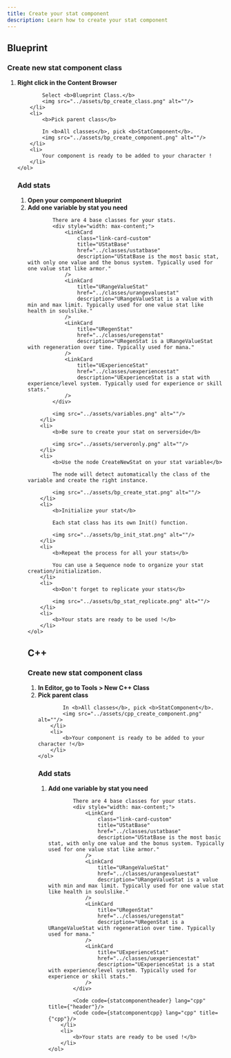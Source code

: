 ```yaml
---
title: Create your stat component
description: Learn how to create your stat component
---
```



## Blueprint

### Create new stat component class

<Steps>
	<ol>
		<li>
			<b>Right click in the Content Browser</b>
			
			Select <b>Blueprint Class.</b>
			<img src="../assets/bp_create_class.png" alt=""/>
		</li>
		<li>
			<b>Pick parent class</b>
			
			In <b>All classes</b>, pick <b>StatComponent</b>.
			<img src="../assets/bp_create_component.png" alt=""/>
		</li>
		<li>
			Your component is ready to be added to your character !
		</li>
	</ol>
</Steps>

### Add stats

<Steps>
	<ol>
		<li>
			<b>Open your component blueprint</b>
		</li>
		<li>
			<b>Add one variable by stat you need</b>
			
			There are 4 base classes for your stats.
			<div style="width: max-content;">
				<LinkCard
					class="link-card-custom"
					title="UStatBase"
					href="../classes/ustatbase"
					description="UStatBase is the most basic stat, with only one value and the bonus system. Typically used for one value stat like armor."
				/>
				<LinkCard 
					title="URangeValueStat"
					href="../classes/urangevaluestat"
					description="URangeValueStat is a value with min and max limit. Typically used for one value stat like health in soulslike."
				/>
				<LinkCard
					title="URegenStat"
					href="../classes/uregenstat"
					description="URegenStat is a URangeValueStat with regeneration over time. Typically used for mana."
				/>
				<LinkCard
					title="UExperienceStat"
					href="../classes/uexperiencestat"
					description="UExperienceStat is a stat with experience/level system. Typically used for experience or skill stats."
				/>
			</div>
			
			<img src="../assets/variables.png" alt=""/>
		</li>
		<li>
			<b>Be sure to create your stat on serverside</b>
			
			<img src="../assets/serveronly.png" alt=""/>
		</li>
		<li>
			<b>Use the node CreateNewStat on your stat variable</b>
			
			The node will detect automatically the class of the variable and create the right instance.
			
			<img src="../assets/bp_create_stat.png" alt=""/>
		</li>
		<li>
			<b>Initialize your stat</b>
			
			Each stat class has its own Init() function.
			
			<img src="../assets/bp_init_stat.png" alt=""/>
		</li>
		<li>
			<b>Repeat the process for all your stats</b>
			
			You can use a Sequence node to organize your stat creation/initialization.
		</li>
		<li>
			<b>Don't forget to replicate your stats</b>
			
			<img src="../assets/bp_stat_replicate.png" alt=""/>
		</li>
		<li>
			<b>Your stats are ready to be used !</b>
		</li>
	</ol>
</Steps>

## C++

### Create new stat component class

<Steps>
	<ol>
		<li>
			<b>In Editor, go to Tools > New C++ Class</b>
		</li>
		<li>
			<b>Pick parent class</b>
			
			In <b>All classes</b>, pick <b>StatComponent</b>.
			<img src="../assets/cpp_create_component.png" alt=""/>
		</li>
		<li>
			<b>Your component is ready to be added to your character !</b>
		</li>
	</ol>
</Steps>

### Add stats

<Steps>
	<ol>
		<li>
			<b>Add one variable by stat you need</b>
			
			There are 4 base classes for your stats.
			<div style="width: max-content;">
				<LinkCard
					class="link-card-custom"
					title="UStatBase"
					href="../classes/ustatbase"
					description="UStatBase is the most basic stat, with only one value and the bonus system. Typically used for one value stat like armor."
				/>
				<LinkCard 
					title="URangeValueStat"
					href="../classes/urangevaluestat"
					description="URangeValueStat is a value with min and max limit. Typically used for one value stat like health in soulslike."
				/>
				<LinkCard
					title="URegenStat"
					href="../classes/uregenstat"
					description="URegenStat is a URangeValueStat with regeneration over time. Typically used for mana."
				/>
				<LinkCard
					title="UExperienceStat"
					href="../classes/uexperiencestat"
					description="UExperienceStat is a stat with experience/level system. Typically used for experience or skill stats."
				/>
			</div>
			
			<Code code={statcomponentheader} lang="cpp" title={"header"}/>
			<Code code={statcomponentcpp} lang="cpp" title={"cpp"}/>
		</li>
		<li>
			<b>Your stats are ready to be used !</b>
		</li>
	</ol>
</Steps>
